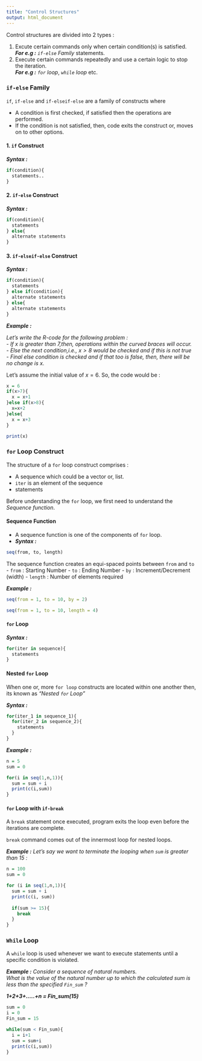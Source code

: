 ```yaml
---
title: "Control Structures"
output: html_document
---
```


Control structures are divided into 2 types :

1. Excute certain commands only when certain condition(s) is satisfied.<br>
  ***For e.g :*** *`if-else` Family* statements.
2. Execute certain commands repeatedly and use a certain logic to stop the iteration.<br> ***For e.g :*** *`for` loop*, *`while` loop* etc.


### `if-else` Family

`if`, `if-else` and `if-elseif-else` are a family of constructs where 

- A condition is first checked, if satisfied then the operations are performed.
- If the condition is not satisfied, then, code exits the construct or, moves on to other options.

#### 1. `if` Construct

***Syntax :***
```r
if(condition){
  statements..
}
```
#### 2. `if-else` Construct

***Syntax :***
```r
if(condition){
  statements
} else{
  alternate statements
}
```

#### 3. `if-elseif-else` Construct

***Syntax :***
```r
if(condition){
  statements
} else if(condition){
  alternate statements
} else{
  alternate statements
}
```

***Example :***

<i>Let's write the R-code for the following problem :<br>
- If $x$ is greater than $7$,then, operations within the curved braces will occur.</br>
- Else the next condition,i.e., $x>8$ would be checked and if this is not true</br>
- Final else condition is checked and if that too is false, then, there will be no change is $x$.</i>

Let's assume the initial value of $x=6$. So, the code would be :

```r

x = 6
if(x>7){
  x = x+1
}else if(x>8){
  x=x+2
}else{
  x = x+3
}

print(x)
```

### `for` Loop Construct

The structure of a `for` loop construct comprises :

- A sequence which could be a vector or, list.
- `iter` is an element of the sequence
- statements

Before understanding the `for` loop, we first need to understand the *Sequence function*.

#### Sequence Function

- A sequence function is one of the components of `for` loop.
- ***Syntax :***
```r
seq(from, to, length)
```

The sequence function creates an equi-spaced points between `from` and `to`
  - `from` : Starting Number
  - `to` : Ending Number
  - `by` : Increment/Decrement (width)
  - `length` : Number of elements required

***Example :***

```r

seq(from = 1, to = 10, by = 2)

seq(from = 1, to = 10, length = 4)
```

#### `for` Loop
***Syntax :***
```r

for(iter in sequence){
  statements
}

```

#### Nested `for` Loop

When one or, more `for loop` constructs are located within one another then, its known as *"Nested `for` Loop"*

***Syntax :***
```r

for(iter_1 in sequence_1){
  for(iter_2 in sequence_2){
    statements
  }
}

```

***Example :***

```r

n = 5
sum = 0

for(i in seq(1,n,1)){
  sum = sum + i
  print(c(i,sum))
}

```

#### `for` Loop with `if-break`

A `break` statement once executed, program exits the loop even before the iterations are complete.

`break` command comes out of the innermost loop for nested loops.

***Example :***
*Let's say we want to terminate the looping when `sum` is greater than $15$ :*

```r

n = 100
sum = 0

for (i in seq(1,n,1)){
  sum = sum + i
  print(c(i, sum))
  
  if(sum >= 15){
    break
  }
}
```

### `While` Loop

A `while` loop is used whenever we want to execute statements until a specific condition is violated.

***Example :***
<i> Consider a sequence of natural numbers. <br>
What is the value of the natural number up to which the calculated sum is less than the specified `Fin_sum` ?</i>

***1+2+3+.....+n = Fin_sum(15)***

```r

sum = 0
i = 0
Fin_sum = 15

while(sum < Fin_sum){
  i = i+1
  sum = sum+i
  print(c(i,sum))
}
```